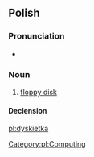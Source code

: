 ==Polish==

===Pronunciation===
* {{IPA|[dɨsˈkjɛtka]|lang=pl}}

===Noun===
{{infl|pl|noun|g=f}}

# [[floppy disk]]

====Declension====
{{pl-decl-noun-ka|dyskiet}}

[[Category:pl:Computing]]

[[pl:dyskietka]]